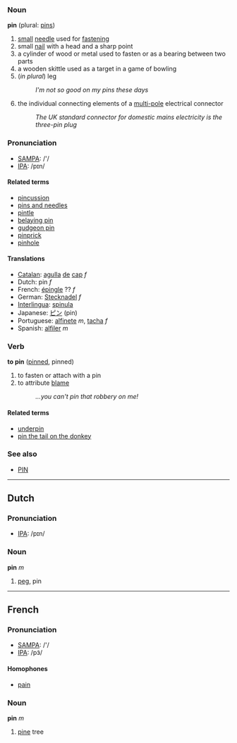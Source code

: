 === Noun ===
'''pin''' (plural: [[pins]])

# [[small]] [[needle]] used for [[fastening]]
# small [[nail]] with a head and a sharp point
# a cylinder of wood or metal used to fasten or as a bearing between two parts
# a wooden skittle used as a target in a game of bowling
# (''in plural'') leg
#:''I'm not so good on my pins these days''
# the individual connecting elements of a [[multi-pole]] electrical connector
#: ''The UK standard connector for domestic mains electricity is the three-pin plug''

=== Pronunciation===
*[[w:SAMPA|SAMPA]]: /'/
*[[w:IPA|IPA]]: /pɪn/

==== Related terms ====
*[[pincussion]]
*[[pins and needles]]
*[[pintle]]
*[[belaying pin]]
*[[gudgeon pin]]
*[[pinprick]]
*[[pinhole]]

==== Translations ====
*[[Catalan]]: [[agulla]] [[de]] [[cap]] ''f''
*Dutch: pin ''f''
*French: [[épingle]] ?? ''f''
*German: [[Stecknadel]]  ''f'' 
*[[Interlingua]]: [[spinula]]
*Japanese: [[ピン]] (pin)
*Portuguese: [[alfinete]] ''m'', [[tacha]] ''f''
*Spanish: [[alfiler]] ''m''



===Verb===
'''to pin''' ([[pinned]], pinned)

# to fasten or attach with a pin
# to attribute [[blame]]
#: ''...you can't pin that robbery on me!''


====Related terms====
*[[underpin]]
*[[pin the tail on the donkey]]

===See also===
*[[PIN]]

----

==Dutch==

=== Pronunciation===
*[[w:IPA|IPA]]: /pɪn/

=== Noun ===
'''pin''' ''m''

# [[peg]], pin

----

==French==
=== Pronunciation===
*[[w:SAMPA|SAMPA]]: /'/
*[[w:IPA|IPA]]: /pɜ̃/
==== Homophones ====
*[[pain]]

===Noun===
'''pin''' ''m''

#[[pine]] tree